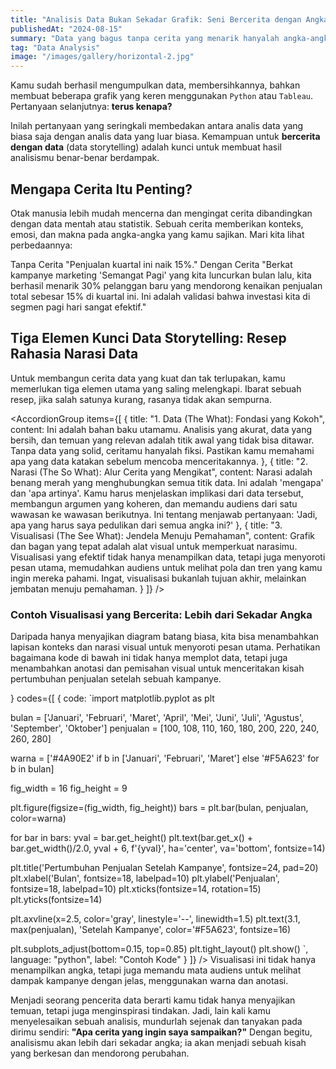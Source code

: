 ```yaml
---
title: "Analisis Data Bukan Sekadar Grafik: Seni Bercerita dengan Angka"
publishedAt: "2024-08-15"
summary: "Data yang bagus tanpa cerita yang menarik hanyalah angka-angka yang bisu. Mari kita pelajari bagaimana mengubah analisis data menjadi sebuah narasi yang memukau dan persuasif."
tag: "Data Analysis"
image: "/images/gallery/horizontal-2.jpg"
---
```


Kamu sudah berhasil mengumpulkan data, membersihkannya, bahkan membuat beberapa grafik yang keren menggunakan `Python` atau `Tableau`. Pertanyaan selanjutnya: **terus kenapa?**

Inilah pertanyaan yang seringkali membedakan antara analis data yang biasa saja dengan analis data yang luar biasa. Kemampuan untuk **bercerita dengan data** (data storytelling) adalah kunci untuk membuat hasil analisismu benar-benar berdampak.

## Mengapa Cerita Itu Penting?

Otak manusia lebih mudah mencerna dan mengingat cerita dibandingkan dengan data mentah atau statistik. Sebuah cerita memberikan konteks, emosi, dan makna pada angka-angka yang kamu sajikan. Mari kita lihat perbedaannya:

<Row fillWidth mobileDirection="column" gap="16" marginTop="16" marginBottom="16">
    <Column fillWidth border="neutral-alpha-medium" padding="16" radius="m" gap="8">
        <Text variant="heading-strong-s">Tanpa Cerita</Text>
        <Text variant="body-default-s" onBackground="neutral-weak">"Penjualan kuartal ini naik 15%."</Text>
        <Feedback variant="danger" description="Informasi ini benar, tapi terasa hambar. Audiens mungkin bertanya: 'Oke, terus kenapa? Apa artinya ini bagi kita?' Tidak ada dorongan untuk bertindak."/>
    </Column>
    <Column fillWidth border="neutral-alpha-medium" padding="16" radius="m" gap="8">
        <Text variant="heading-strong-s">Dengan Cerita</Text>
        <Text variant="body-default-s" onBackground="neutral-weak">"Berkat kampanye marketing 'Semangat Pagi' yang kita luncurkan bulan lalu, kita berhasil menarik 30% pelanggan baru yang mendorong kenaikan penjualan total sebesar 15% di kuartal ini. Ini adalah validasi bahwa investasi kita di segmen pagi hari sangat efektif."</Text>
        <Feedback variant="success" description="Jauh lebih jelas, berdampak, dan memberikan arah untuk langkah selanjutnya. Audiens kini mengerti konteks dan implikasinya."/>
    </Column>
</Row>

## Tiga Elemen Kunci Data Storytelling: Resep Rahasia Narasi Data

Untuk membangun cerita data yang kuat dan tak terlupakan, kamu memerlukan tiga elemen utama yang saling melengkapi. Ibarat sebuah resep, jika salah satunya kurang, rasanya tidak akan sempurna.

<AccordionGroup 
    items={[
      {
        title: "1. Data (The What): Fondasi yang Kokoh",
        content: <Text variant="body-default-s" onBackground="neutral-weak">Ini adalah bahan baku utamamu. Analisis yang akurat, data yang bersih, dan temuan yang relevan adalah titik awal yang tidak bisa ditawar. Tanpa data yang solid, ceritamu hanyalah fiksi. Pastikan kamu memahami apa yang data katakan sebelum mencoba menceritakannya.</Text>
      },
      {
        title: "2. Narasi (The So What): Alur Cerita yang Mengikat",
        content: <Text variant="body-default-s" onBackground="neutral-weak">Narasi adalah benang merah yang menghubungkan semua titik data. Ini adalah 'mengapa' dan 'apa artinya'. Kamu harus menjelaskan implikasi dari data tersebut, membangun argumen yang koheren, dan memandu audiens dari satu wawasan ke wawasan berikutnya. Ini tentang menjawab pertanyaan: 'Jadi, apa yang harus saya pedulikan dari semua angka ini?'</Text>
      },
      {
        title: "3. Visualisasi (The See What): Jendela Menuju Pemahaman",
        content: <Text variant="body-default-s" onBackground="neutral-weak">Grafik dan bagan yang tepat adalah alat visual untuk memperkuat narasimu. Visualisasi yang efektif tidak hanya menampilkan data, tetapi juga menyoroti pesan utama, memudahkan audiens untuk melihat pola dan tren yang kamu ingin mereka pahami. Ingat, visualisasi bukanlah tujuan akhir, melainkan jembatan menuju pemahaman.</Text>
      }
    ]}
/>

### Contoh Visualisasi yang Bercerita: Lebih dari Sekadar Angka

Daripada hanya menyajikan diagram batang biasa, kita bisa menambahkan lapisan konteks dan narasi visual untuk menyoroti pesan utama. Perhatikan bagaimana kode di bawah ini tidak hanya memplot data, tetapi juga menambahkan anotasi dan pemisahan visual untuk menceritakan kisah pertumbuhan penjualan setelah sebuah kampanye.

<Column fillWidth gap="-1" marginBottom="16" marginTop="8">
<CodeBlock
    radius="none"
    codeHeight={24}
    topRadius="l"
    preview={<Media src="/images/blog/chart.png" alt="Contoh visualisasi data yang baik" sizes="640px" aspectRatio="16/9" radius="l" />}
    codes={[
      {
        code:
`import matplotlib.pyplot as plt

bulan = ['Januari', 'Februari', 'Maret', 'April', 'Mei', 'Juni', 'Juli', 'Agustus', 'September', 'Oktober']
penjualan = [100, 108, 110, 160, 180, 200, 220, 240, 260, 280]

warna = ['#4A90E2' if b in ['Januari', 'Februari', 'Maret'] else '#F5A623' for b in bulan]

fig_width = 16
fig_height = 9

plt.figure(figsize=(fig_width, fig_height))
bars = plt.bar(bulan, penjualan, color=warna)

for bar in bars:
    yval = bar.get_height()
    plt.text(bar.get_x() + bar.get_width()/2.0, yval + 6, f'{yval}', ha='center', va='bottom', fontsize=14)

plt.title('Pertumbuhan Penjualan Setelah Kampanye', fontsize=24, pad=20)
plt.xlabel('Bulan', fontsize=18, labelpad=10)
plt.ylabel('Penjualan', fontsize=18, labelpad=10)
plt.xticks(fontsize=14, rotation=15)
plt.yticks(fontsize=14)

plt.axvline(x=2.5, color='gray', linestyle='--', linewidth=1.5)
plt.text(3.1, max(penjualan), 'Setelah Kampanye', color='#F5A623', fontsize=16)


plt.subplots_adjust(bottom=0.15, top=0.85)
plt.tight_layout()
plt.show()
`,
        language: "python",
        label: "Contoh Kode"
      }
    ]}
/>
<Row fillWidth bottomRadius="l" padding="4" border="neutral-medium" background="surface">
    <Text variant="body-default-s" onBackground="neutral-weak" padding="4">Visualisasi ini tidak hanya menampilkan angka, tetapi juga memandu mata audiens untuk melihat dampak kampanye dengan jelas, menggunakan warna dan anotasi.</Text>
</Row>
</Column>

Menjadi seorang pencerita data berarti kamu tidak hanya menyajikan temuan, tetapi juga menginspirasi tindakan. Jadi, lain kali kamu menyelesaikan sebuah analisis, mundurlah sejenak dan tanyakan pada dirimu sendiri: **"Apa cerita yang ingin saya sampaikan?"** Dengan begitu, analisismu akan lebih dari sekadar angka; ia akan menjadi sebuah kisah yang berkesan dan mendorong perubahan.